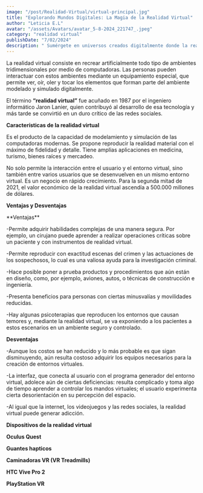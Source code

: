 ```yaml
---
image: "/post/Realidad-Virtual/virtual-principal.jpg"
title: "Explorando Mundos Digitales: La Magia de la Realidad Virtual"
author: "Leticia E.L"
avatar: "/assets/Avatars/avatar_5-8-2024_221747_.jpeg"
category: "realidad virtual"
publishDate: "7/02/2024"
description: " Sumérgete en universos creados digitalmente donde la realidad y la imaginación se fusionan, ofreciendo experiencias inmersivas que desafían los límites de lo posible."
---
```


<ImageMDX
  src="/post/Realidad-Virtual/virtual1.jpg"
  alt="virtual"
  width={800}
  height={400}
/>

<Parrafo>
La realidad virtual consiste en recrear artificialmente todo tipo de ambientes tridimensionales por medio de computadoras. Las personas pueden interactuar con estos ambientes mediante un equipamiento especial, que permite ver, oír, oler y tocar los elementos que forman parte del ambiente modelado y simulado digitalmente.

El término **“realidad virtual”** fue acuñado en 1987 por el ingeniero informático Jaron Lanier, quien contribuyó al desarrollo de esa tecnología y más tarde se convirtió en un duro crítico de las redes sociales.

</Parrafo>

<SubSeccion> **Características de la realidad virtual** </SubSeccion>

Es el producto de la capacidad de modelamiento y simulación de las computadoras modernas.
Se propone reproducir la realidad material con el máximo de fidelidad y detalle.
Tiene amplias aplicaciones en medicina, turismo, bienes raíces y mercadeo.

No solo permite la interacción entre el usuario y el entorno virtual, sino también entre varios usuarios que se desenvuelven en un mismo entorno virtual.
Es un negocio en rápido crecimiento. Para la segunda mitad de 2021, el valor económico de la realidad virtual ascendía a 500.000 millones de dólares.

<Divider/> 

<SubSeccion> **Ventajas y Desventajas** </SubSeccion>

<Parrafo>
**Ventajas**

-Permite adquirir habilidades complejas de una manera segura. Por ejemplo, un cirujano puede aprender a realizar operaciones críticas sobre un paciente y con instrumentos de realidad virtual.

-Permite reproducir con exactitud escenas del crimen y las actuaciones de los sospechosos, lo cual es una valiosa ayuda para la investigación criminal.

-Hace posible poner a prueba productos y procedimientos que aún están en diseño, como, por ejemplo, aviones, autos, o técnicas de construcción e ingeniería.

-Presenta beneficios para personas con ciertas minusvalías y movilidades reducidas.

-Hay algunas psicoterapias que reproducen los entornos que causan temores y, mediante la realidad virtual, se va exponiendo a los pacientes a estos escenarios en un ambiente seguro y controlado.

**Desventajas**

-Aunque los costos se han reducido y lo más probable es que sigan disminuyendo, aún resulta costoso adquirir los equipos necesarios para la creación de entornos virtuales.

-La interfaz, que conecta al usuario con el programa generador del entorno virtual, adolece aún de ciertas deficiencias: resulta complicado y toma algo de tiempo aprender a controlar los mandos virtuales; el usuario experimenta cierta desorientación en su percepción del espacio.

-Al igual que la internet, los videojuegos y las redes sociales, la realidad virtual puede generar adicción.

</Parrafo>

<SubSeccion> **Dispositivos de la realidad virtual** </SubSeccion>

<SubSeccion>**Oculus Quest**</SubSeccion>

<ImageMDX
  src="/post/Realidad-Virtual/virtual2.png"
  alt="virtual"
  width={800}
  height={400}
/>

<SubSeccion>**Guantes hapticos**</SubSeccion>

<ImageMDX
  src="/post/Realidad-Virtual/virtual3.jpg"
  alt="virtual"
  width={800}
  height={400}
/>

<SubSeccion>**Caminadoras VR (VR Treadmills)**</SubSeccion>

<ImageMDX
  src="/post/Realidad-Virtual/virtual4.jpg"
  alt="virtual"
  width={800}
  height={400}
/>

<SubSeccion> **HTC Vive Pro 2**</SubSeccion>

<ImageMDX
  src="/post/Realidad-Virtual/virtual5.png"
  alt="virtual"
  width={800}
  height={400}
/>

<SubSeccion>**PlayStation VR**</SubSeccion>

<ImageMDX
  src="/post/Realidad-Virtual/virtual6.jpg"
  alt="virtual"
  width={800}
  height={400}
/>
